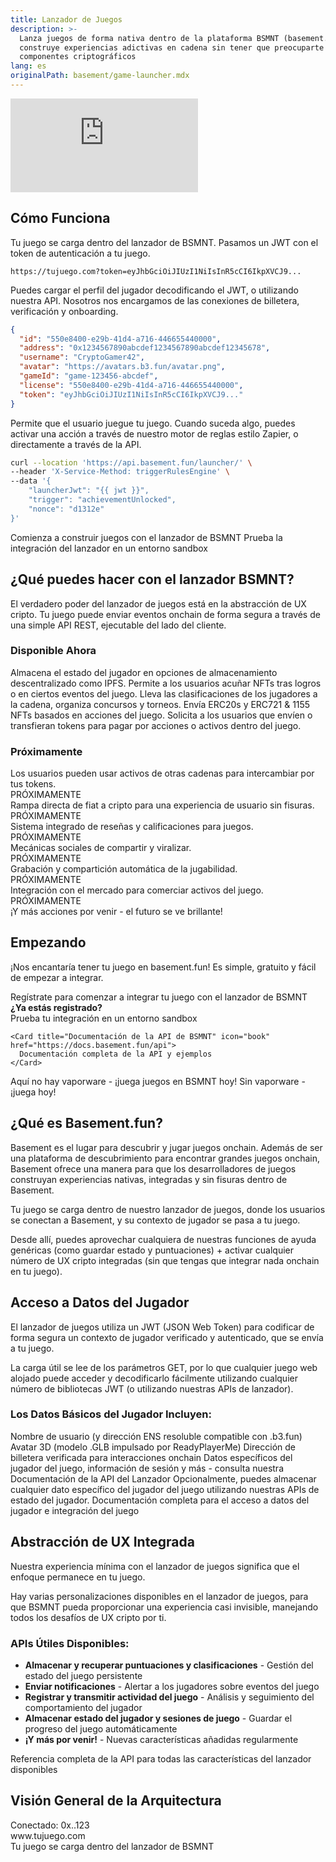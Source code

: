 ```yaml
---
title: Lanzador de Juegos
description: >-
  Lanza juegos de forma nativa dentro de la plataforma BSMNT (basement.fun) y
  construye experiencias adictivas en cadena sin tener que preocuparte por los
  componentes criptográficos
lang: es
originalPath: basement/game-launcher.mdx
---
```

<iframe
   className="w-full aspect-video rounded-xl mb-6"
    src="https://customer-gg6qs7nm5ue94t64.cloudflarestream.com/894036f1ce3e5aa8c6f00972b889a291/iframe?poster=https%3A%2F%2Fcustomer-gg6qs7nm5ue94t64.cloudflarestream.com%2F894036f1ce3e5aa8c6f00972b889a291%2Fthumbnails%2Fthumbnail.jpg%3Ftime%3D%26height%3D600"
    title="Basement.fun Developer Dashboard"
    frameBorder="0"
  allow="accelerometer; autoplay; clipboard-write; encrypted-media; gyroscope; picture-in-picture"
  allowFullScreen
  ></iframe>


## Cómo Funciona

<Steps>
<Step title="Cargar" icon="download">
  Tu juego se carga dentro del lanzador de BSMNT. Pasamos un JWT con el token de autenticación a tu juego.
  
  ```text Ejemplo de URL
  https://tujuego.com?token=eyJhbGciOiJIUzI1NiIsInR5cCI6IkpXVCJ9...
  ```
</Step>

<Step title="Auth" icon="key">
  Puedes cargar el perfil del jugador decodificando el JWT, o utilizando nuestra API. Nosotros nos encargamos de las conexiones de billetera, verificación y onboarding.
  
  ```json Perfil del Jugador
  {
    "id": "550e8400-e29b-41d4-a716-446655440000",
    "address": "0x1234567890abcdef1234567890abcdef12345678",
    "username": "CryptoGamer42",
    "avatar": "https://avatars.b3.fun/avatar.png",
    "gameId": "game-123456-abcdef",
    "license": "550e8400-e29b-41d4-a716-446655440000",
    "token": "eyJhbGciOiJIUzI1NiIsInR5cCI6IkpXVCJ9..."
  }
  ```
</Step>

<Step title="Activar" icon="bolt">
  Permite que el usuario juegue tu juego. Cuando suceda algo, puedes activar una acción a través de nuestro motor de reglas estilo Zapier, o directamente a través de la API.
  
  ```bash Ejemplo de API de Activación
  curl --location 'https://api.basement.fun/launcher/' \
  --header 'X-Service-Method: triggerRulesEngine' \
  --data '{
      "launcherJwt": "{{ jwt }}",
      "trigger": "achievementUnlocked",
      "nonce": "d1312e"
  }'
  ```
</Step>
</Steps>

<CardGroup cols={2}>
  <Card title="Regístrate como Desarrollador" icon="user-plus" href="https://basement.fun/developer/signup" cta="Regístrate">
    Comienza a construir juegos con el lanzador de BSMNT
  </Card>
  
  <Card title="Playground del Lanzador" icon="play" href="https://basement.fun/playground" cta="Prueba Ahora">
    Prueba la integración del lanzador en un entorno sandbox
  </Card>
</CardGroup>

## ¿Qué puedes hacer con el lanzador BSMNT?

El verdadero poder del lanzador de juegos está en la abstracción de UX cripto. Tu juego puede enviar eventos onchain de forma segura a través de una simple API REST, ejecutable del lado del cliente.

### Disponible Ahora

<CardGroup cols={2}>
  <Card title="Guardar estado en IPFS" icon="database">
    Almacena el estado del jugador en opciones de almacenamiento descentralizado como IPFS.
  </Card>
  
  <Card title="Comprar NFTs & Acuñar" icon="palette">
    Permite a los usuarios acuñar NFTs tras logros o en ciertos eventos del juego.
  </Card>
  
  <Card title="Clasificaciones Onchain" icon="trophy">
    Lleva las clasificaciones de los jugadores a la cadena, organiza concursos y torneos.
  </Card>
  
  <Card title="Emitir Tokens & NFTs" icon="coins">
    Envía ERC20s y ERC721 & 1155 NFTs basados en acciones del juego.
  </Card>
  
  <Card title="Pagar con Tokens" icon="credit-card">
    Solicita a los usuarios que envíen o transfieran tokens para pagar por acciones o activos dentro del juego.
  </Card>
</CardGroup>

### Próximamente

<CardGroup cols={2}>
  <Card title="Intercambiar & Comerciar" icon="arrows-rotate">
    Los usuarios pueden usar activos de otras cadenas para intercambiar por tus tokens.
    <div style={{ marginTop: '8px' }}>
      <span style={{ backgroundColor: '#f59e0b', color: 'white', padding: '2px 6px', borderRadius: '12px', fontSize: '10px', fontWeight: 'bold' }}>PRÓXIMAMENTE</span>
    </div>
  </Card>
  
  <Card title="Rampa de Tarjeta de Crédito" icon="credit-card">
    Rampa directa de fiat a cripto para una experiencia de usuario sin fisuras.
    <div style={{ marginTop: '8px' }}>
      <span style={{ backgroundColor: '#f59e0b', color: 'white', padding: '2px 6px', borderRadius: '12px', fontSize: '10px', fontWeight: 'bold' }}>PRÓXIMAMENTE</span>
    </div>
  </Card>
  
  <Card title="Recoger Reseñas" icon="star">
    Sistema integrado de reseñas y calificaciones para juegos.
    <div style={{ marginTop: '8px' }}>
      <span style={{ backgroundColor: '#f59e0b', color: 'white', padding: '2px 6px', borderRadius: '12px', fontSize: '10px', fontWeight: 'bold' }}>PRÓXIMAMENTE</span>
    </div>
  </Card>
  
  <Card title="Comparte tu Juego" icon="share">
    Mecánicas sociales de compartir y viralizar.
    <div style={{ marginTop: '8px' }}>
      <span style={{ backgroundColor: '#f59e0b', color: 'white', padding: '2px 6px', borderRadius: '12px', fontSize: '10px', fontWeight: 'bold' }}>PRÓXIMAMENTE</span>
    </div>
  </Card>
  
  <Card title="Grabar Jugabilidad" icon="video">
    Grabación y compartición automática de la jugabilidad.
    <div style={{ marginTop: '8px' }}>
      <span style={{ backgroundColor: '#f59e0b', color: 'white', padding: '2px 6px', borderRadius: '12px', fontSize: '10px', fontWeight: 'bold' }}>PRÓXIMAMENTE</span>
    </div>
  </Card>
  
  <Card title="Listar NFTs" icon="store">
    Integración con el mercado para comerciar activos del juego.
    <div style={{ marginTop: '8px' }}>
      <span style={{ backgroundColor: '#f59e0b', color: 'white', padding: '2px 6px', borderRadius: '12px', fontSize: '10px', fontWeight: 'bold' }}>PRÓXIMAMENTE</span>
    </div>
  </Card>
</CardGroup>

<Note>
¡Y más acciones por venir - el futuro se ve brillante!
</Note>

## Empezando

¡Nos encantaría tener tu juego en basement.fun! Es simple, gratuito y fácil de empezar a integrar.

<Tabs>
<Tab title="Desarrolladores de Juegos">
  <CardGroup cols={1}>
    <Card title="Regístrate como Desarrollador" icon="user-plus" href="https://basement.fun/developer/signup" cta="Regístrate Ahora" horizontal>
      Regístrate para comenzar a integrar tu juego con el lanzador de BSMNT
    </Card>
  </CardGroup>
  
  <div style={{ marginTop: '16px' }}>
    <strong>¿Ya estás registrado?</strong>
  </div>
  
  <CardGroup cols={2}>
    <Card title="Playground del Lanzador de Juegos" icon="play" href="https://basement.fun/playground">
      Prueba tu integración en un entorno sandbox
    </Card>
    
    <Card title="Documentación de la API de BSMNT" icon="book" href="https://docs.basement.fun/api">
      Documentación completa de la API y ejemplos
    </Card>
  </CardGroup>
</Tab>

<Tab title="Jugadores">
  <Card title="Ver el Lanzador de BSMNT en Acción" icon="gamepad-2" href="https://basement.fun/games" cta="Jugar Juegos" horizontal>
    Aquí no hay vaporware - ¡juega juegos en BSMNT hoy!
  </Card>
  
  <Note>
  Sin vaporware - ¡juega hoy!
  </Note>
</Tab>
</Tabs>

## ¿Qué es Basement.fun?

Basement es el lugar para descubrir y jugar juegos onchain. Además de ser una plataforma de descubrimiento para encontrar grandes juegos onchain, Basement ofrece una manera para que los desarrolladores de juegos construyan experiencias nativas, integradas y sin fisuras dentro de Basement.

Tu juego se carga dentro de nuestro lanzador de juegos, donde los usuarios se conectan a Basement, y su contexto de jugador se pasa a tu juego.

Desde allí, puedes aprovechar cualquiera de nuestras funciones de ayuda genéricas (como guardar estado y puntuaciones) + activar cualquier número de UX cripto integradas (sin que tengas que integrar nada onchain en tu juego).

## Acceso a Datos del Jugador

El lanzador de juegos utiliza un JWT (JSON Web Token) para codificar de forma segura un contexto de jugador verificado y autenticado, que se envía a tu juego.

La carga útil se lee de los parámetros GET, por lo que cualquier juego web alojado puede acceder y decodificarlo fácilmente utilizando cualquier número de bibliotecas JWT (o utilizando nuestras APIs de lanzador).

### Los Datos Básicos del Jugador Incluyen:

<AccordionGroup>
<Accordion title="Nombre de Usuario y ENS">
  Nombre de usuario (y dirección ENS resoluble compatible con .b3.fun)
</Accordion>

<Accordion title="Avatar 3D">
  Avatar 3D (modelo .GLB impulsado por ReadyPlayerMe)
</Accordion>

<Accordion title="Dirección de Billetera">
  Dirección de billetera verificada para interacciones onchain
</Accordion>

<Accordion title="Datos Adicionales">
  Datos específicos del jugador del juego, información de sesión y más - consulta nuestra Documentación de la API del Lanzador
</Accordion>
</AccordionGroup>

<Tip>
Opcionalmente, puedes almacenar cualquier dato específico del jugador del juego utilizando nuestras APIs de estado del jugador.
</Tip>

<Card title="Explorar APIs del Lanzador" icon="code" href="https://docs.basement.fun/api" cta="Ver Documentación" horizontal>
  Documentación completa para el acceso a datos del jugador e integración del juego
</Card>

## Abstracción de UX Integrada

Nuestra experiencia mínima con el lanzador de juegos significa que el enfoque permanece en tu juego.

Hay varias personalizaciones disponibles en el lanzador de juegos, para que BSMNT pueda proporcionar una experiencia casi invisible, manejando todos los desafíos de UX cripto por ti.

### APIs Útiles Disponibles:

- **Almacenar y recuperar puntuaciones y clasificaciones** - Gestión del estado del juego persistente
- **Enviar notificaciones** - Alertar a los jugadores sobre eventos del juego
- **Registrar y transmitir actividad del juego** - Análisis y seguimiento del comportamiento del jugador  
- **Almacenar estado del jugador y sesiones de juego** - Guardar el progreso del juego automáticamente
- **¡Y más por venir!** - Nuevas características añadidas regularmente

<Card title="Explorar APIs del Lanzador" icon="api" href="https://docs.basement.fun/api" cta="Ver Documentación" horizontal>
  Referencia completa de la API para todas las características del lanzador disponibles
</Card>

## Visión General de la Arquitectura

<Frame caption="Flujo de Integración del Lanzador de Juegos">
  <div style={{ 
    padding: '20px', 
    backgroundColor: '#f8fafc', 
    border: '1px solid #e2e8f0', 
    borderRadius: '8px',
    textAlign: 'center',
    fontFamily: 'monospace'
  }}>
    <div style={{ marginBottom: '10px', color: '#64748b' }}>Conectado: 0x..123</div>
    <div style={{ marginBottom: '10px', backgroundColor: '#007AFF', color: 'white', padding: '8px', borderRadius: '4px' }}>
      www.tujuego.com
    </div>
    <div style={{ fontSize: '14px', color: '#475569' }}>
      Tu juego se carga dentro del lanzador de BSMNT
    </div>
  </div>
</Frame>
